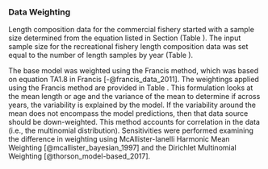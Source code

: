 ### Data Weighting

Length composition data for the commercial fishery started with a sample size determined from the equation listed in Section \ref{commercial-fishery} (Table \ref{tab:com-len-samps}). The input sample size for the recreational fishery length composition data was set equal to the number of length samples by year (Table \ref{tab:len-samps}).   

The base  model was weighted using the Francis method, which was based on equation TA1.8 in Francis [-@francis_data_2011]. The weightings applied using the Francis method are provided in Table \ref{tab:dw}. This formulation looks at the mean length or age and the variance of the mean to determine if across years, the variability is explained by the model. If the variability around the mean does not encompass the model predictions, then that data source should be down-weighted. This method accounts for correlation in the data (i.e., the multinomial distribution). Sensitivities were performed examining the difference in weighting using McAllister-Ianelli Harmonic Mean Weighting [@mcallister_bayesian_1997] and the Dirichlet Multinomial Weighting [@thorson_model-based_2017].